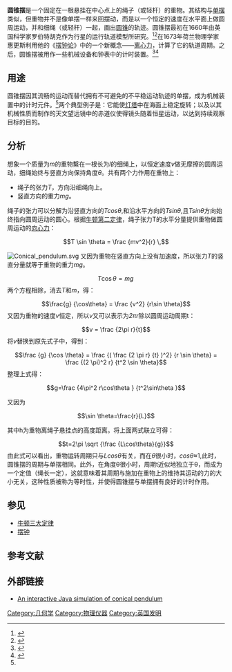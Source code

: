 {{noteTA
|G1=Physics
}}
'''圆锥摆'''是一个固定在一根悬挂在中心点上的绳子（或轻杆）的重物。其结构与[[单摆|单摆]]类似，但重物并不是像单摆一样来回摆动，而是以一个恒定的速度在水平面上做圆周运动，并和细绳（或轻杆）一起，画出[[圆锥|圆锥]]的轨迹。圆锥摆最初在1660年由英国科学家罗伯特胡克作为行星的运行轨道模型所研究。<ref name="Oconnor">{{cite web
  | last = O'Connor
  | first = J.J.
  | authorlink = 
  | author2 = E.F. Robertson
  | title = Robert Hooke
  | work = Biographies, [http://www-groups.dcs.st-and.ac.uk/~history/ MacTutor History of Mathematics Archive]
  | publisher = School of Mathematics and Statistics, Univ. of St. Andrews, Scotland
  | date = August 2002
  | url = http://www-groups.dcs.st-and.ac.uk/~history/Biographies/Hooke.html
  | doi = 
  | accessdate = 2009-02-21
  | archive-date = 2009-03-03
  | archive-url = https://web.archive.org/web/20090303081753/http://www-groups.dcs.st-and.ac.uk/~history/Biographies/Hooke.html
  | dead-url = no
  }}</ref><ref name="Nauenberg">{{cite conference
  | first = Michael   
  | last = Nauenberg
  | authorlink = 
  | title = Robert Hooke's seminal contribution to orbital dynamics
  | booktitle = Robert Hooke: Tercentennial Studies
  | pages = 17–19
  | publisher = Ashgate Publishing
  | date = 2006
  | location = 
  | url = http://books.google.com/books?id=P0-XfTTcwwQC&pg=PA3&lpg=PA17&dq=Nauenberg+Robert+hooke+orbital+seminal&source=bl&ots=zO22H8fKNA&sig=8s2F9CBhTetr28uvBeFuaEQoMik&hl=en&
  | doi = 
  | id = ISBN 0-7546-5365-X
  | accessdate = 
}}</ref>在1673年荷兰物理学家惠更斯利用他的《[[摆钟论|摆钟论]]》中的一个新概念——[[离心力|离心力]]，计算了它的轨道周期。之后，圆锥摆被用作一些机械设备和钟表中的计时装置。<ref name="Grimsthorpe">{{cite book
  |last=Beckett
  |first=Edmund (Lord Grimsthorpe)
  |date=1874
  |title=A Rudimentary Treatise on Clocks and Watches and Bells, 6th Ed.
  |publisher=Lockwood & Co.
  |location=London
  |url=http://books.google.com/books?id=OvQ3AAAAMAAJ&pg=PA75
  |page=22–26
  |access-date=2015-11-25
  |archive-date=2016-04-29
  |archive-url=https://web.archive.org/web/20160429110042/https://books.google.com/books?id=OvQ3AAAAMAAJ&pg=PA75
  |dead-url=no
  }}</ref><ref name="Britannica">{{cite encyclopedia
  | title = Clock
  | encyclopedia = Encyclopaedia Britannica, 9th Ed.
  | volume = 6
  | pages = 15
  | publisher = Henry G. Allen Co. 
  | url = http://books.google.com/books?id=qZ8UAAAAYAAJ&pg=PA15
  | date = 1890
  | id = 
  | accessdate = 2008-02-25 
}}</ref>

==用途==
圆锥摆因其流畅的运动而替代拥有不可避免的不平稳运动轨迹的单摆，成为机械装置中的计时元件。<ref name="Britannica"/>两个典型例子是：它能使[[灯塔|灯塔]]中在海面上稳定旋转；以及以其机械性质而制作的天文望远镜中的赤道仪使得镜头随着恒星运动，以达到持续观察目标的目的。

==分析==
想象一个质量为''m''的重物繫在一根长为''l''的细绳上，以恒定速度''v''做无摩擦的圆周运动，细绳始终与竖直方向保持角度''θ''。共有两个力作用在重物上：

*绳子的张力''T''，方向沿细绳向上。
*竖直方向的重力''mg''。
绳子的张力可以分解为沿竖直方向的''Tcosθ'',和沿水平方向的''Tsinθ'',且''Tsinθ''方向始终指向圆周运动的圆心。根据[[牛顿第二定律|牛顿第二定律]]，绳子张力T的水平分量提供重物做圆周运动的[[向心力|向心力]]：

:<math>T \sin \theta =  \frac {mv^2}{r} \,</math>

[[File:Conical_pendulum.svg|thumb]] 
又因为重物在竖直方向上没有加速度，所以张力''T''的竖直分量就等于重物的重力''mg''。
:<math>T \cos \theta = mg \,</math> 
两个方程相除，消去''T''和''m''，得：
:<math>\frac{g} {\cos\theta} = \frac {v^2} {r\sin \theta}</math>
又因为重物的速度''v''恒定，所以''v''又可以表示为''2πr''除以圆周运动周期t：
:<math> v = \frac {2\pi r}{t}</math>
将''v''替换到原先式子中，得到：
:<math>
\frac {g} {\cos \theta}
= \frac {( \frac {2 \pi r} {t} )^2} {r \sin \theta}
= \frac {(2 \pi)^2 r} {t^2 \sin \theta}
</math>
整理上式得：

:<math>g=\frac {4\pi^2 r\cos\theta } {t^2\sin\theta }</math>

又因为

:<math>\sin \theta=\frac{r}{L}</math>

其中h为重物离绳子悬挂点的高度距离。将上面两式联立可得：
:<math>t=2\pi \sqrt {\frac {L\cos\theta}{g}}</math>
由此式可以看出，重物运转周期只与''Lcosθ''有关，而在''θ''很小时，''cosθ''≈1,此时，圆锥摆的周期与单摆相同。此外，在角度θ很小时，周期t近似地独立于θ，而成为一个定值（绳长一定），这就意味着其周期与施加在重物上的维持其运动的力的大小无关，这种性质被称为等时性，并使得圆锥摆与单摆拥有良好的计时作用。

==参见==
*[[牛顿三大定律|牛顿三大定律]]
*[[摆钟|摆钟]]
==参考文献==
{{reflist}}
==外部链接==
*[http://www.phy.hk/wiki/englishhtm/ConicalPendulum.htm An interactive Java simulation of conical pendulum]{{Wayback|url=http://www.phy.hk/wiki/englishhtm/ConicalPendulum.htm |date=20151125195405 }}

[[Category:几何学|Category:几何学]]
[[Category:物理仪器|Category:物理仪器]]
[[Category:英国发明|Category:英国发明]]